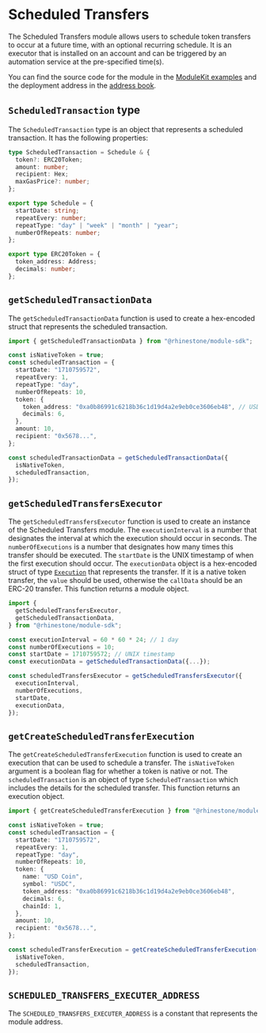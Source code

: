 # Scheduled Transfers

The Scheduled Transfers module allows users to schedule token transfers to occur at a future time, with an optional recurring schedule. It is an executor that is installed on an account and can be triggered by an automation service at the pre-specified time(s).

You can find the source code for the module in the [ModuleKit examples](https://github.com/rhinestonewtf/modulekit/blob/main/examples/src/ScheduledTransactions/ScheduledTransfers.sol) and the deployment address in the [address book](../../overview/address-book.mdx).

## `ScheduledTransaction` type

The `ScheduledTransaction` type is an object that represents a scheduled transaction. It has the following properties:

```typescript
type ScheduledTransaction = Schedule & {
  token?: ERC20Token;
  amount: number;
  recipient: Hex;
  maxGasPrice?: number;
};

export type Schedule = {
  startDate: string;
  repeatEvery: number;
  repeatType: "day" | "week" | "month" | "year";
  numberOfRepeats: number;
};

export type ERC20Token = {
  token_address: Address;
  decimals: number;
};
```

## `getScheduledTransactionData`

The `getScheduledTransactionData` function is used to create a hex-encoded struct that represents the scheduled transaction.

```typescript
import { getScheduledTransactionData } from "@rhinestone/module-sdk";

const isNativeToken = true;
const scheduledTransaction = {
  startDate: "1710759572",
  repeatEvery: 1,
  repeatType: "day",
  numberOfRepeats: 10,
  token: {
    token_address: "0xa0b86991c6218b36c1d19d4a2e9eb0ce3606eb48", // USDC
    decimals: 6,
  },
  amount: 10,
  recipient: "0x5678...",
};

const scheduledTransactionData = getScheduledTransactionData({
  isNativeToken,
  scheduledTransaction,
});
```

## `getScheduledTransfersExecutor`

The `getScheduledTransfersExecutor` function is used to create an instance of the Scheduled Transfers module. The `executionInterval` is a number that designates the interval at which the execution should occur in seconds. The `numberOfExecutions` is a number that designates how many times this transfer should be executed. The `startDate` is the UNIX timestamp of when the first execution should occur. The `executionData` object is a hex-encoded struct of type [`Execution`](../build/types#execution) that represents the transfer. If it is a native token transfer, the `value` should be used, otherwise the `callData` should be an ERC-20 transfer. This function returns a module object.

```typescript
import {
  getScheduledTransfersExecutor,
  getScheduledTransactionData,
} from "@rhinestone/module-sdk";

const executionInterval = 60 * 60 * 24; // 1 day
const numberOfExecutions = 10;
const startDate = 1710759572; // UNIX timestamp
const executionData = getScheduledTransactionData({...});

const scheduledTransfersExecutor = getScheduledTransfersExecutor({
  executionInterval,
  numberOfExecutions,
  startDate,
  executionData,
});
```

## `getCreateScheduledTransferExecution`

The `getCreateScheduledTransferExecution` function is used to create an execution that can be used to schedule a transfer. The `isNativeToken` argument is a boolean flag for whether a token is native or not. The `scheduledTransaction` is an object of type `ScheduledTransaction` which includes the details for the scheduled transfer. This function returns an execution object.

```typescript
import { getCreateScheduledTransferExecution } from "@rhinestone/module-sdk";

const isNativeToken = true;
const scheduledTransaction = {
  startDate: "1710759572",
  repeatEvery: 1,
  repeatType: "day",
  numberOfRepeats: 10,
  token: {
    name: "USD Coin",
    symbol: "USDC",
    token_address: "0xa0b86991c6218b36c1d19d4a2e9eb0ce3606eb48",
    decimals: 6,
    chainId: 1,
  },
  amount: 10,
  recipient: "0x5678...",
};

const scheduledTransferExecution = getCreateScheduledTransferExecution({
  isNativeToken,
  scheduledTransaction,
});
```

## `SCHEDULED_TRANSFERS_EXECUTER_ADDRESS`

The `SCHEDULED_TRANSFERS_EXECUTER_ADDRESS` is a constant that represents the module address.
